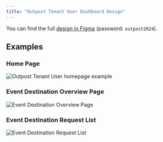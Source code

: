 ```yaml
---
title: "Outpost Tenant User Dashboard Design"
---
```


You can find the full [design in Figma](https://www.figma.com/design/HmtMEZ6lvUJmuyMxeam9sv/Outpost-Portal?node-id=153-30510&t=YYDi3wboao9rhiPf-1) (password: `outpost2024`).

## Examples

### Home Page

![Outpost Tenant User homepage example](../../public/images/dashboard-homepage.png)

### Event Destination Overview Page

![Event Destination Overview Page](../../public/images/dashboard-overview.png)

### Event Destination Request List

![Event Destination Request List](../../public/images/dashboard-request-list.png)
